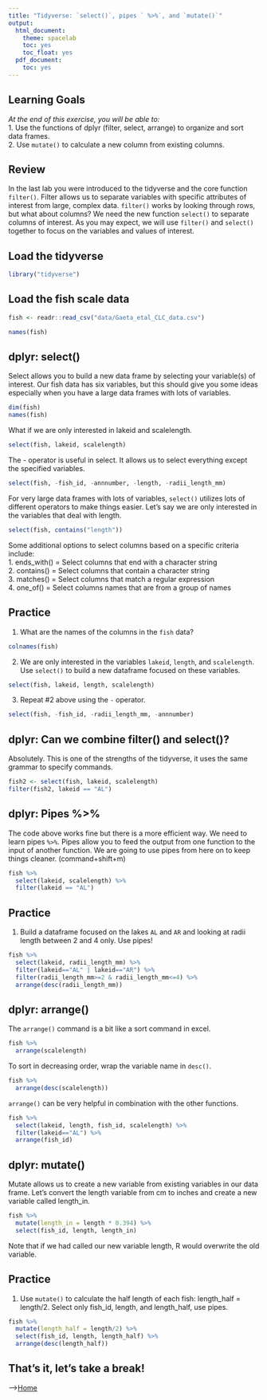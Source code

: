 ```yaml
---
title: "Tidyverse: `select()`, pipes ` %>%`, and `mutate()`"
output:
  html_document:
    theme: spacelab
    toc: yes
    toc_float: yes
  pdf_document:
    toc: yes
---
```


## Learning Goals  
*At the end of this exercise, you will be able to:*    
1. Use the functions of dplyr (filter, select, arrange) to organize and sort data frames.  
2. Use `mutate()` to calculate a new column from existing columns.  

## Review
In the last lab you were introduced to the tidyverse and the core function `filter()`. Filter allows us to separate variables with specific attributes of interest from large, complex data. `filter()` works by looking through rows, but what about columns? We need the new function `select()` to separate columns of interest. As you may expect, we will use `filter()` and `select()` together to focus on the variables and values of interest.  

## Load the tidyverse
```r
library("tidyverse")
```

## Load the fish scale data
```r
fish <- readr::read_csv("data/Gaeta_etal_CLC_data.csv")
```

```r
names(fish)
```

## dplyr: select()
Select allows you to build a new data frame by selecting your variable(s) of interest. Our fish data has six variables, but this should give you some ideas especially when you have a large data frames with lots of variables.  
```r
dim(fish)
names(fish)
```

What if we are only interested in lakeid and scalelength.
```r
select(fish, lakeid, scalelength)
```

The - operator is useful in select. It allows us to select everything except the specified variables.
```r
select(fish, -fish_id, -annnumber, -length, -radii_length_mm)
```

For very large data frames with lots of variables, `select()` utilizes lots of different operators to make things easier. Let's say we are only interested in the variables that deal with length.
```r
select(fish, contains("length"))
```

Some additional options to select columns based on a specific criteria include:  
1. ends_with() = Select columns that end with a character string  
2. contains() = Select columns that contain a character string  
3. matches() = Select columns that match a regular expression  
4. one_of() = Select columns names that are from a group of names  

## Practice
1. What are the names of the columns in the `fish` data?
```r
colnames(fish)
```


2. We are only interested in the variables `lakeid`, `length`, and `scalelength`. Use `select()` to build a new dataframe focused on these variables.
```r
select(fish, lakeid, length, scalelength)
```

3. Repeat #2 above using the `-` operator.  
```r
select(fish, -fish_id, -radii_length_mm, -annnumber)
```


## dplyr: Can we combine filter() and select()?
Absolutely. This is one of the strengths of the tidyverse, it uses the same grammar to specify commands.
```r
fish2 <- select(fish, lakeid, scalelength)
filter(fish2, lakeid == "AL")
```

## dplyr: Pipes %>% 
The code above works fine but there is a more efficient way. We need to learn pipes `%>%`. Pipes allow you to feed the output from one function to the input of another function. We are going to use pipes from here on to keep things cleaner. (command+shift+m)
```r
fish %>%
  select(lakeid, scalelength) %>%
  filter(lakeid == "AL")
```

## Practice
1. Build a dataframe focused on the lakes `AL` and `AR` and looking at radii length between 2 and 4 only. Use pipes!  
```r
fish %>% 
  select(lakeid, radii_length_mm) %>% 
  filter(lakeid=="AL" | lakeid=="AR") %>% 
  filter(radii_length_mm>=2 & radii_length_mm<=4) %>% 
  arrange(desc(radii_length_mm))

```

## dplyr: arrange()
The `arrange()` command is a bit like a sort command in excel.
```r
fish %>% 
  arrange(scalelength)
```

To sort in decreasing order, wrap the variable name in `desc()`.
```r
fish %>% 
  arrange(desc(scalelength))
```

`arrange()` can be very helpful in combination with the other functions.
```r
fish %>% 
  select(lakeid, length, fish_id, scalelength) %>% 
  filter(lakeid=="AL") %>% 
  arrange(fish_id)
```

## dplyr: mutate()  
Mutate allows us to create a new variable from existing variables in our data frame. Let's convert the length variable from cm to inches and create a new variable called length_in.  
```r
fish %>% 
  mutate(length_in = length * 0.394) %>% 
  select(fish_id, length, length_in)
```

Note that if we had called our new variable length, R would overwrite the old variable. 

## Practice
1. Use `mutate()` to calculate the half length of each fish: length_half = length/2. Select only fish_id, length, and length_half, use pipes.
```r
fish %>% 
  mutate(length_half = length/2) %>% 
  select(fish_id, length, length_half) %>% 
  arrange(desc(length_half))

```

## That's it, let's take a break!   

-->[Home](https://jmledford3115.github.io/datascibiol/)